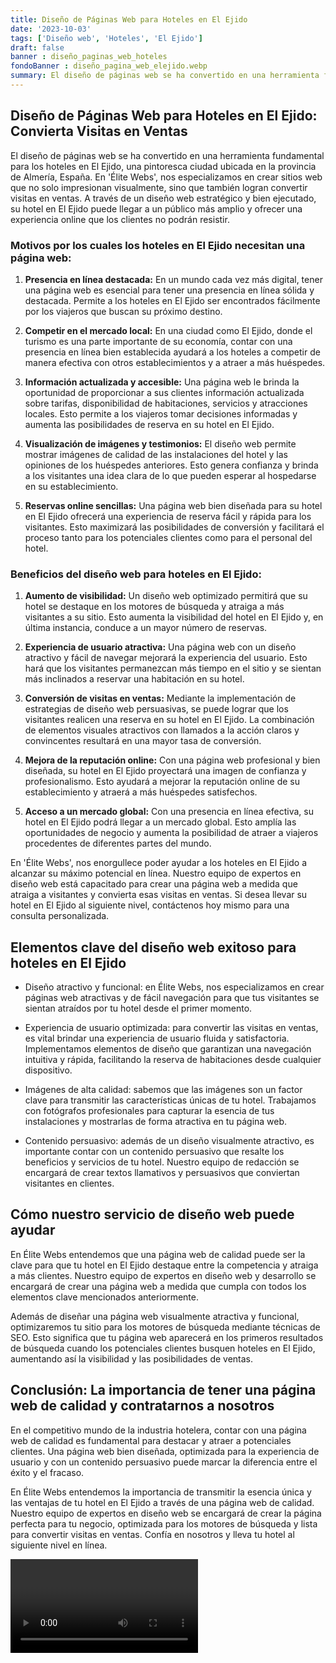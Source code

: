 ```yaml
---
title: Diseño de Páginas Web para Hoteles en El Ejido
date: '2023-10-03'
tags: ['Diseño web', 'Hoteles', 'El Ejido']
draft: false
banner : diseño_paginas_web_hoteles
fondoBanner : diseño_pagina_web_elejido.webp
summary: El diseño de páginas web se ha convertido en una herramienta fundamental para los hoteles en El Ejido, una pintoresca ciudad ubicada en la provincia de Almería, España. En 'Élite Webs', nos especializamos en crear sitios web que no solo impresionan visualmente, sino que también logran convertir visitas en ventas. A través de un diseño web estratégico y bien ejecutado, su hotel en El Ejido puede llegar a un público más amplio y ofrecer una experiencia online que los clientes no podrán resistir.
---
```


## Diseño de Páginas Web para Hoteles en El Ejido: Convierta Visitas en Ventas

El diseño de páginas web se ha convertido en una herramienta fundamental para los hoteles en El Ejido, una pintoresca ciudad ubicada en la provincia de Almería, España. En 'Élite Webs', nos especializamos en crear sitios web que no solo impresionan visualmente, sino que también logran convertir visitas en ventas. A través de un diseño web estratégico y bien ejecutado, su hotel en El Ejido puede llegar a un público más amplio y ofrecer una experiencia online que los clientes no podrán resistir.

### Motivos por los cuales los hoteles en El Ejido necesitan una página web:

1. **Presencia en línea destacada:** En un mundo cada vez más digital, tener una página web es esencial para tener una presencia en línea sólida y destacada. Permite a los hoteles en El Ejido ser encontrados fácilmente por los viajeros que buscan su próximo destino.

2. **Competir en el mercado local:** En una ciudad como El Ejido, donde el turismo es una parte importante de su economía, contar con una presencia en línea bien establecida ayudará a los hoteles a competir de manera efectiva con otros establecimientos y a atraer a más huéspedes.

3. **Información actualizada y accesible:** Una página web le brinda la oportunidad de proporcionar a sus clientes información actualizada sobre tarifas, disponibilidad de habitaciones, servicios y atracciones locales. Esto permite a los viajeros tomar decisiones informadas y aumenta las posibilidades de reserva en su hotel en El Ejido.

4. **Visualización de imágenes y testimonios:** El diseño web permite mostrar imágenes de calidad de las instalaciones del hotel y las opiniones de los huéspedes anteriores. Esto genera confianza y brinda a los visitantes una idea clara de lo que pueden esperar al hospedarse en su establecimiento.

5. **Reservas online sencillas:** Una página web bien diseñada para su hotel en El Ejido ofrecerá una experiencia de reserva fácil y rápida para los visitantes. Esto maximizará las posibilidades de conversión y facilitará el proceso tanto para los potenciales clientes como para el personal del hotel.

### Beneficios del diseño web para hoteles en El Ejido:

1. **Aumento de visibilidad:** Un diseño web optimizado permitirá que su hotel se destaque en los motores de búsqueda y atraiga a más visitantes a su sitio. Esto aumenta la visibilidad del hotel en El Ejido y, en última instancia, conduce a un mayor número de reservas.

2. **Experiencia de usuario atractiva:** Una página web con un diseño atractivo y fácil de navegar mejorará la experiencia del usuario. Esto hará que los visitantes permanezcan más tiempo en el sitio y se sientan más inclinados a reservar una habitación en su hotel.

3. **Conversión de visitas en ventas:** Mediante la implementación de estrategias de diseño web persuasivas, se puede lograr que los visitantes realicen una reserva en su hotel en El Ejido. La combinación de elementos visuales atractivos con llamados a la acción claros y convincentes resultará en una mayor tasa de conversión.

4. **Mejora de la reputación online:** Con una página web profesional y bien diseñada, su hotel en El Ejido proyectará una imagen de confianza y profesionalismo. Esto ayudará a mejorar la reputación online de su establecimiento y atraerá a más huéspedes satisfechos.

5. **Acceso a un mercado global:** Con una presencia en línea efectiva, su hotel en El Ejido podrá llegar a un mercado global. Esto amplía las oportunidades de negocio y aumenta la posibilidad de atraer a viajeros procedentes de diferentes partes del mundo.

En 'Élite Webs', nos enorgullece poder ayudar a los hoteles en El Ejido a alcanzar su máximo potencial en línea. Nuestro equipo de expertos en diseño web está capacitado para crear una página web a medida que atraiga a visitantes y convierta esas visitas en ventas. Si desea llevar su hotel en El Ejido al siguiente nivel, contáctenos hoy mismo para una consulta personalizada.

<GifSeo />

<Cta />

## Elementos clave del diseño web exitoso para hoteles en El Ejido

- Diseño atractivo y funcional: en Élite Webs, nos especializamos en crear páginas web atractivas y de fácil navegación para que tus visitantes se sientan atraídos por tu hotel desde el primer momento.

- Experiencia de usuario optimizada: para convertir las visitas en ventas, es vital brindar una experiencia de usuario fluida y satisfactoria. Implementamos elementos de diseño que garantizan una navegación intuitiva y rápida, facilitando la reserva de habitaciones desde cualquier dispositivo.

- Imágenes de alta calidad: sabemos que las imágenes son un factor clave para transmitir las características únicas de tu hotel. Trabajamos con fotógrafos profesionales para capturar la esencia de tus instalaciones y mostrarlas de forma atractiva en tu página web.

- Contenido persuasivo: además de un diseño visualmente atractivo, es importante contar con un contenido persuasivo que resalte los beneficios y servicios de tu hotel. Nuestro equipo de redacción se encargará de crear textos llamativos y persuasivos que conviertan visitantes en clientes.

## Cómo nuestro servicio de diseño web puede ayudar

En Élite Webs entendemos que una página web de calidad puede ser la clave para que tu hotel en El Ejido destaque entre la competencia y atraiga a más clientes. Nuestro equipo de expertos en diseño web y desarrollo se encargará de crear una página web a medida que cumpla con todos los elementos clave mencionados anteriormente.

Además de diseñar una página web visualmente atractiva y funcional, optimizaremos tu sitio para los motores de búsqueda mediante técnicas de SEO. Esto significa que tu página web aparecerá en los primeros resultados de búsqueda cuando los potenciales clientes busquen hoteles en El Ejido, aumentando así la visibilidad y las posibilidades de ventas.

## Conclusión: La importancia de tener una página web de calidad y contratarnos a nosotros

En el competitivo mundo de la industria hotelera, contar con una página web de calidad es fundamental para destacar y atraer a potenciales clientes. Una página web bien diseñada, optimizada para la experiencia de usuario y con un contenido persuasivo puede marcar la diferencia entre el éxito y el fracaso.

En Élite Webs entendemos la importancia de transmitir la esencia única y las ventajas de tu hotel en El Ejido a través de una página web de calidad. Nuestro equipo de expertos en diseño web se encargará de crear la página perfecta para tu negocio, optimizada para los motores de búsqueda y lista para convertir visitas en ventas. Confía en nosotros y lleva tu hotel al siguiente nivel en línea.

<Video />

<CtaBot job='Hoteles' city='El Ejido'/>

<Gmaps query='El Ejido+españa+maps' />